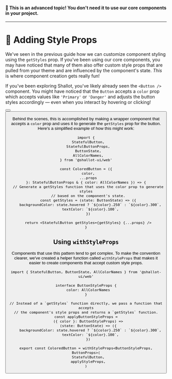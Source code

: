 
<Meta title="🔌 Extending / Custom Props" />

#### 🚨 This is an advanced topic! You don't need it to use our core components in your project.

<hr />

# 🦚 Adding Style Props

We've seen in the previous guide how we can customize component styling using the `getStyles` prop. If you've been using our core components, you may have noticed that many of them also offer custom style props that are pulled from your theme and are influenced by the component's state. _This_ is where component creation gets really fun!

If you've been exploring Shallot, you've likely already seen the `<Button />` component. You might have noticed that the `Button` accepts a `color` prop which accepts values like `'Primary'` or `'Danger'` and adjusts the button styles accordingly &mdash; even when you interact by hovering or clicking!

<Canvas>
  <ShallotProvider>
    <Row alignCenter>
      <Button title="Hello World!" color="Primary" unitsAround={1 / 2} />
      <Button title="I'm in Danger" color="Danger" unitsAround={1 / 2} />
    </Row>
  </ShallotProvider>
</Canvas>

Behind the scenes, this is accomplished by making a wrapper component that accepts a `color` prop and uses it to generate the `getStyles` prop for the button. Here's a simplified example of how this might work:

```tsx
import {
  StatefulButton,
  StatefulButtonProps,
  ButtonState,
  AllColorNames,
} from '@shallot-ui/web'

const ColoredButton = ({
  color,
  ...props
}: StatefulButtonProps & { color: AllColorNames }) => {
  // Generate a getStyles function that uses the color prop to generate styles
  // based on the component's state.
  const getStyles = (state: ButtonState) => ({
    backgroundColor: state.hovered ? `${color}.250` : `${color}.300`,
    textColor: `${color}.100`,
  })

  return <StatefulButton getStyles={getStyles} {...props} />
}
```

## Using `withStyleProps`

Components that use this pattern tend to get complex. To make the convention clearer, we've created a helper function called `withStyleProps` that makes it easier to create components that accept custom style props.

```tsx
import { StatefulButton, ButtonState, AllColorNames } from '@shallot-ui/web'

interface ButtonStyleProps {
  color: AllColorNames
}

// Instead of a `getStyles` function directly, we pass a function that accepts
// the component's style props and returns a `getStyles` function.
const applyButtonStyleProps =
  ({ color }: ButtonStyleProps) =>
  (state: ButtonState) => ({
    backgroundColor: state.hovered ? `${color}.250` : `${color}.300`,
    textColor: `${color}.100`,
  })

export const ColoredButton = withStyleProps<ButtonStyleProps, ButtonProps>(
  StatefulButton,
  applyStyleProps,
)
```
